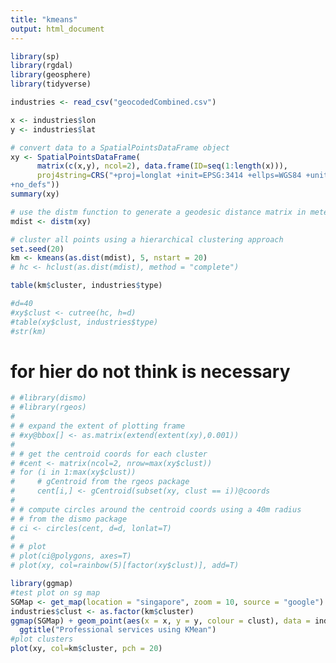 ```yaml
---
title: "kmeans"
output: html_document
---
```



```r
library(sp)
library(rgdal)
library(geosphere)
library(tidyverse)
```


```r
industries <- read_csv("geocodedCombined.csv")
```

```r
x <- industries$lon
y <- industries$lat

```

```r
# convert data to a SpatialPointsDataFrame object
xy <- SpatialPointsDataFrame(
      matrix(c(x,y), ncol=2), data.frame(ID=seq(1:length(x))),
      proj4string=CRS("+proj=longlat +init=EPSG:3414 +ellps=WGS84 +units=m
+no_defs"))
summary(xy)
```

```r
# use the distm function to generate a geodesic distance matrix in meters
mdist <- distm(xy)
```

```r
# cluster all points using a hierarchical clustering approach
set.seed(20)
km <- kmeans(as.dist(mdist), 5, nstart = 20)
# hc <- hclust(as.dist(mdist), method = "complete")
```

```r
table(km$cluster, industries$type)

#d=40
#xy$clust <- cutree(hc, h=d)
#table(xy$clust, industries$type)
#str(km)
```

# for hier do not think is necessary
```r
# #library(dismo)
# #library(rgeos)
# 
# # expand the extent of plotting frame
# #xy@bbox[] <- as.matrix(extend(extent(xy),0.001))
# 
# # get the centroid coords for each cluster
# #cent <- matrix(ncol=2, nrow=max(xy$clust))
# for (i in 1:max(xy$clust))
#     # gCentroid from the rgeos package
#     cent[i,] <- gCentroid(subset(xy, clust == i))@coords
# 
# # compute circles around the centroid coords using a 40m radius
# # from the dismo package
# ci <- circles(cent, d=d, lonlat=T)
# 
# # plot
# plot(ci@polygons, axes=T)
# plot(xy, col=rainbow(5)[factor(xy$clust)], add=T)
```

```r
library(ggmap)
#test plot on sg map
SGMap <- get_map(location = "singapore", zoom = 10, source = "google")
industries$clust <- as.factor(km$cluster)
ggmap(SGMap) + geom_point(aes(x = x, y = y, colour = clust), data = industries) +
  ggtitle("Professional services using KMean")
#plot clusters
plot(xy, col=km$cluster, pch = 20)

```

